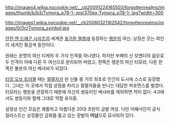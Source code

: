 http://images4.wikia.nocookie.net/__cb20091224165503/forgottenrealms/images/thumb/b/b3/Tymora_p78-1-.jpg/370px-Tymora_p78-1-.jpg?width=300

http://images1.wikia.nocookie.net/__cb20060321162542/forgottenrealms/images/0/0c/Tymora_symbol.jpg

[[던전 앤 드래곤 시리즈]]의 세계관 [[포가튼 렐름]]에 등장하는 [[행운]]의 여신. 상징은 웃는 여인이 새겨진 황금색 동전이다.

원래는 운명의 여신 티케의 두 가지 인격중 하나였다. 하지만 부패의 신 모앤더의 음모로 두 인격이 아예 다른 두 여신으로 분리되어 버렸고, 한쪽은 행운의 여신 티모라, 다른 한쪽은 불운의 여신 베샤바가 되었다. 

[[타임 오브 트러블]] 때는 [[필멸자]]가 된 신들 중 거의 최초로 인간의 도시에 스스로 등장했다. 그녀는 이 곳에서 직접 상점을 차리고 필멸자들을 만나는 대담한 퍼포먼스를 벌였다. 티모라는 행운을 관장하기 때문에 자신의 쌍둥이인 베샤바를 제외하면 적이 없다. 4.0에서도 쌍둥이와 함께 그대로 역할 유지중.

설정상 인간 모습은 쾌활하고 아름다운 20대 초반의 금발 여성. 다만 어째서인지 공식 일러스트는 상징물인 금화를 들고 있는 장발의 '''미남'''으로 묘사되어 있다.
